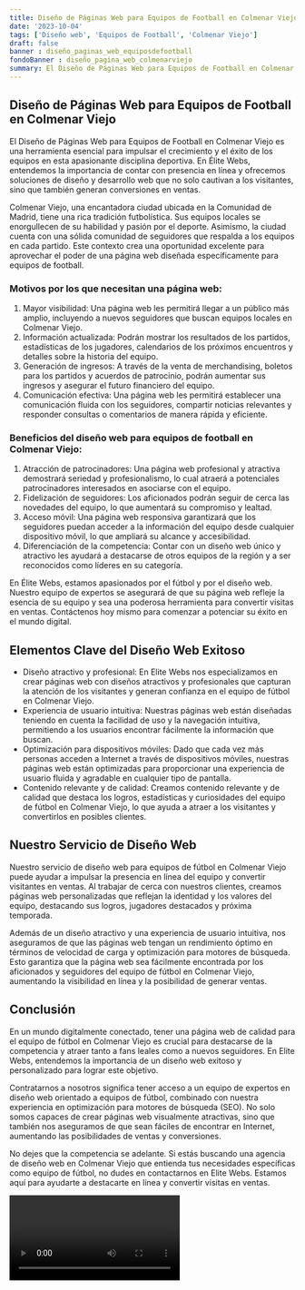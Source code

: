 ```yaml
---
title: Diseño de Páginas Web para Equipos de Football en Colmenar Viejo
date: '2023-10-04'
tags: ['Diseño web', 'Equipos de Football', 'Colmenar Viejo']
draft: false
banner : diseño_paginas_web_equiposdefootball
fondoBanner : diseño_pagina_web_colmenarviejo
summary: El Diseño de Páginas Web para Equipos de Football en Colmenar Viejo es una herramienta esencial para impulsar el crecimiento y el éxito de los equipos en esta apasionante disciplina deportiva. En Élite Webs, entendemos la importancia de contar con presencia en línea y ofrecemos soluciones de diseño y desarrollo web que no solo cautivan a los visitantes, sino que también generan conversiones en ventas.
---
```


## Diseño de Páginas Web para Equipos de Football en Colmenar Viejo

El Diseño de Páginas Web para Equipos de Football en Colmenar Viejo es una herramienta esencial para impulsar el crecimiento y el éxito de los equipos en esta apasionante disciplina deportiva. En Élite Webs, entendemos la importancia de contar con presencia en línea y ofrecemos soluciones de diseño y desarrollo web que no solo cautivan a los visitantes, sino que también generan conversiones en ventas.

Colmenar Viejo, una encantadora ciudad ubicada en la Comunidad de Madrid, tiene una rica tradición futbolística. Sus equipos locales se enorgullecen de su habilidad y pasión por el deporte. Asimismo, la ciudad cuenta con una sólida comunidad de seguidores que respalda a los equipos en cada partido. Este contexto crea una oportunidad excelente para aprovechar el poder de una página web diseñada específicamente para equipos de football.

### Motivos por los que necesitan una página web:

1. Mayor visibilidad: Una página web les permitirá llegar a un público más amplio, incluyendo a nuevos seguidores que buscan equipos locales en Colmenar Viejo.
2. Información actualizada: Podrán mostrar los resultados de los partidos, estadísticas de los jugadores, calendarios de los próximos encuentros y detalles sobre la historia del equipo.
3. Generación de ingresos: A través de la venta de merchandising, boletos para los partidos y acuerdos de patrocinio, podrán aumentar sus ingresos y asegurar el futuro financiero del equipo.
4. Comunicación efectiva: Una página web les permitirá establecer una comunicación fluida con los seguidores, compartir noticias relevantes y responder consultas o comentarios de manera rápida y eficiente.

### Beneficios del diseño web para equipos de football en Colmenar Viejo:

1. Atracción de patrocinadores: Una página web profesional y atractiva demostrará seriedad y profesionalismo, lo cual atraerá a potenciales patrocinadores interesados en asociarse con el equipo.
2. Fidelización de seguidores: Los aficionados podrán seguir de cerca las novedades del equipo, lo que aumentará su compromiso y lealtad.
3. Acceso móvil: Una página web responsiva garantizará que los seguidores puedan acceder a la información del equipo desde cualquier dispositivo móvil, lo que ampliará su alcance y accesibilidad.
4. Diferenciación de la competencia: Contar con un diseño web único y atractivo les ayudará a destacarse de otros equipos de la región y a ser reconocidos como líderes en su categoría.

En Élite Webs, estamos apasionados por el fútbol y por el diseño web. Nuestro equipo de expertos se asegurará de que su página web refleje la esencia de su equipo y sea una poderosa herramienta para convertir visitas en ventas. Contáctenos hoy mismo para comenzar a potenciar su éxito en el mundo digital.

<GifSeo />

<Cta />

## Elementos Clave del Diseño Web Exitoso

- Diseño atractivo y profesional: En Elite Webs nos especializamos en crear páginas web con diseños atractivos y profesionales que capturan la atención de los visitantes y generan confianza en el equipo de fútbol en Colmenar Viejo.
- Experiencia de usuario intuitiva: Nuestras páginas web están diseñadas teniendo en cuenta la facilidad de uso y la navegación intuitiva, permitiendo a los usuarios encontrar fácilmente la información que buscan.
- Optimización para dispositivos móviles: Dado que cada vez más personas acceden a Internet a través de dispositivos móviles, nuestras páginas web están optimizadas para proporcionar una experiencia de usuario fluida y agradable en cualquier tipo de pantalla.
- Contenido relevante y de calidad: Creamos contenido relevante y de calidad que destaca los logros, estadísticas y curiosidades del equipo de fútbol en Colmenar Viejo, lo que ayuda a atraer a los visitantes y convertirlos en posibles clientes.

## Nuestro Servicio de Diseño Web

Nuestro servicio de diseño web para equipos de fútbol en Colmenar Viejo puede ayudar a impulsar la presencia en línea del equipo y convertir visitantes en ventas. Al trabajar de cerca con nuestros clientes, creamos páginas web personalizadas que reflejan la identidad y los valores del equipo, destacando sus logros, jugadores destacados y próxima temporada.

Además de un diseño atractivo y una experiencia de usuario intuitiva, nos aseguramos de que las páginas web tengan un rendimiento óptimo en términos de velocidad de carga y optimización para motores de búsqueda. Esto garantiza que la página web sea fácilmente encontrada por los aficionados y seguidores del equipo de fútbol en Colmenar Viejo, aumentando la visibilidad en línea y la posibilidad de generar ventas.

## Conclusión

En un mundo digitalmente conectado, tener una página web de calidad para el equipo de fútbol en Colmenar Viejo es crucial para destacarse de la competencia y atraer tanto a fans leales como a nuevos seguidores. En Elite Webs, entendemos la importancia de un diseño web exitoso y personalizado para lograr este objetivo.

Contratarnos a nosotros significa tener acceso a un equipo de expertos en diseño web orientado a equipos de fútbol, combinado con nuestra experiencia en optimización para motores de búsqueda (SEO). No solo somos capaces de crear páginas web visualmente atractivas, sino que también nos aseguramos de que sean fáciles de encontrar en Internet, aumentando las posibilidades de ventas y conversiones.

No dejes que la competencia se adelante. Si estás buscando una agencia de diseño web en Colmenar Viejo que entienda tus necesidades específicas como equipo de fútbol, no dudes en contactarnos en Elite Webs. Estamos aquí para ayudarte a destacarte en línea y convertir visitas en ventas.

<Video />

<CtaBot job='Equipos de Football' city='Colmenar Viejo'/>

<Gmaps query='Colmenar Viejo+españa+maps' />